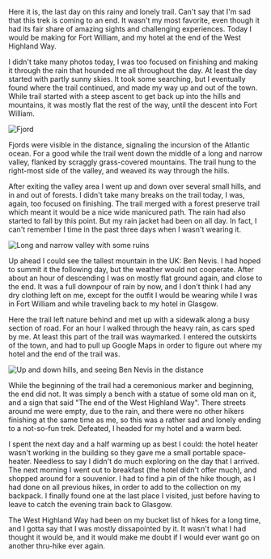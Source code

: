 Here it is, the last day on this rainy and lonely trail. Can't say that I'm sad
that this trek is coming to an end. It wasn't my most favorite, even though it
had its fair share of amazing sights and challenging experiences. Today I would
be making for Fort William, and my hotel at the end of the West Highland Way.

<Stats
  gain="2514"
  garmin="8811398305"
  loss="2505"
  miles="15.9"
  steps="33276"
/>

I didn't take many photos today, I was too focused on finishing and making it
through the rain that hounded me all throughout the day. At least the day
started with partly sunny skies. It took some searching, but I eventually
found where the trail continued, and made my way up and out of the town. While
trail started with a steep ascent to get back up into the hills and mountains,
it was mostly flat the rest of the way, until the descent into Fort William.

![Fjord](2022/05/07/f9d77828-6faa-40c8-bc40-3d0ce4135b47.jpeg)

Fjords were visible in the distance, signaling the incursion of the Atlantic
ocean. For a good while the trail went down the middle of a long and narrow
valley, flanked by scraggly grass-covered mountains. The trail hung to the
right-most side of the valley, and weaved its way through the hills.

After exiting the valley area I went up and down over several small hills, and
in and out of forests. I didn't take many breaks on the trail today, I was,
again, too focused on finishing. The trail merged with a forest preserve trail
which meant it would be a nice wide manicured path. The rain had also started
to fall by this point. But my rain jacket had been on all day. In fact, I can't
remember I time in the past three days when I wasn't wearing it.

![Long and narrow valley with some ruins](2022/05/07/72ffb178-c622-4b91-86de-337b908a8d24.jpeg,2022/05/07/80d751a4-6626-474d-83cd-0150c6ced3a4.jpeg)

Up ahead I could see the tallest mountain in the UK: Ben Nevis. I had hoped to
summit it the following day, but the weather would not cooperate. After about
an hour of descending I was on mostly flat ground again, and close to the end.
It was a full downpour of rain by now, and I don't think I had any dry clothing
left on me, except for the outfit I would be wearing while I was in Fort William
and while traveling back to my hotel in Glasgow.

Here the trail left nature behind and met up with a sidewalk along a busy
section of road. For an hour I walked through the heavy rain, as cars sped
by me. At least this part of the trail was waymarked. I entered the outskirts
of the town, and had to pull up Google Maps in order to figure out where my
hotel and the end of the trail was.

![Up and down hills, and seeing Ben Nevis in the distance](2022/05/07/625b236b-d932-4192-b120-46e0ecfcb68b.jpeg)

While the beginning of the trail had a ceremonious marker and beginning, the end
did not. It was simply a bench with a statue of some old man on it, and a sign
that said "The end of the West Highland Way". There streets around me were empty,
due to the rain, and there were no other hikers finishing at the same time as me,
so this was a rather sad and lonely ending to a not-so-fun trek. Defeated, I
headed for my hotel and a warm bed.

I spent the next day and a half warming up as best I could: the hotel heater
wasn't working in the building so they gave me a small portable space-heater.
Needless to say I didn't do much exploring on the day that I arrived. The next
morning I went out to breakfast (the hotel didn't offer much), and shopped around
for a souvenior. I had to find a pin of the hike though, as I had done on all
previous hikes, in order to add to the collection on my backpack. I finally found
one at the last place I visited, just before having to leave to catch the evening
train back to Glasgow.

The West Highland Way had been on my bucket list of hikes for a long time, and I
gotta say that I was mostly dissapointed by it. It wasn't what I had thought it
would be, and it would make me doubt if I would ever want go on another thru-hike
ever again.
